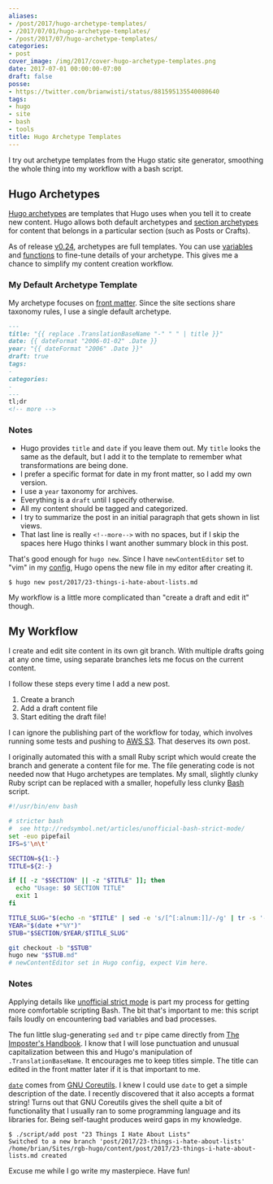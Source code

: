```yaml
---
aliases:
- /post/2017/hugo-archetype-templates/
- /2017/07/01/hugo-archetype-templates/
- /post/2017/07/hugo-archetype-templates/
categories:
- post
cover_image: /img/2017/cover-hugo-archetype-templates.png
date: 2017-07-01 00:00:00-07:00
draft: false
posse:
- https://twitter.com/brianwisti/status/881595135540080640
tags:
- hugo
- site
- bash
- tools
title: Hugo Archetype Templates
---
```


I try out archetype templates from the Hugo static site generator, smoothing the
whole thing into my workflow with a bash script.

## Hugo Archetypes

[Hugo archetypes]: http://gohugo.io/content/archetypes/
[section]: http://gohugo.io/content/archetypes/#section-archetypes

[Hugo archetypes][] are templates that Hugo uses when you tell it to create new
content. Hugo allows both default archetypes and [section archetypes][section]
for content that belongs in a particular section (such as Posts or Crafts).

[v0.24]: https://github.com/gohugoio/hugo/releases/tag/v0.24
[variables]: http://gohugo.io/templates/variables/
[functions]: http://gohugo.io/templates/functions/

As of release [v0.24][], archetypes are full templates. You can use
[variables][] and [functions][]  to fine-tune details of your archetype. This
gives me a chance to simplify my content creation workflow.

### My Default Archetype Template

[front matter]: http://gohugo.io/content/front-matter/

My archetype focuses on [front matter][]. Since the site sections share taxonomy
rules, I use a single default archetype.

```markdown title="archetypes/default.md"
---
title: "{{ replace .TranslationBaseName "-" " " | title }}"
date: {{ dateFormat "2006-01-02" .Date }}
year: "{{ dateFormat "2006" .Date }}"
draft: true
tags:
-
categories:
-
---
tl;dr
<!-- more -->
```

### Notes

* Hugo provides `title` and `date` if you leave them out. My `title` looks the
  same as the default, but I add it to the template to remember what
  transformations are being done.
* I prefer a specific format for date in my front matter, so I add my own
  version.
* I use a `year` taxonomy for archives.
* Everything is a `draft` until I specify otherwise.
* All my content should be tagged and categorized.
* I try to summarize the post in an initial paragraph that gets shown in list
  views.
* That last line is really <code>&#60;&#33;&#45;&#45;more&#45;&#45;&#62;</code>
  with no spaces, but if I skip the spaces here Hugo thinks I want another
  summary block in this post.

[config]: http://gohugo.io/overview/configuration/

That's good enough for `hugo new`. Since I have `newContentEditor` set to "vim"
in my [config][], Hugo opens the new file in my editor after creating it.

```
$ hugo new post/2017/23-things-i-hate-about-lists.md
```

My workflow is a little more complicated than "create a draft and edit it"
though.

## My Workflow

I create and edit site content in its own git branch. With multiple drafts going
at any one time, using separate branches lets me focus on the current content.

I follow these steps every time I add a new post.

1. Create a branch
2. Add a draft content file
3. Start editing the draft file!

[AWS S3]: https://aws.amazon.com/s3/

I can ignore the publishing part of the workflow for today, which involves
running some tests and pushing to [AWS S3][]. That deserves its own post.

[Bash]: https://www.gnu.org/software/bash/

I originally automated this with a small Ruby script which would create the
branch and generate a content file for me. The file generating code is not
needed now that Hugo archetypes are templates. My small, slightly clunky Ruby
script can be replaced with a smaller, hopefully less clunky [Bash][] script.

```bash title="scripts/add"
#!/usr/bin/env bash

# stricter bash
#  see http://redsymbol.net/articles/unofficial-bash-strict-mode/
set -euo pipefail
IFS=$'\n\t'

SECTION=${1:-}
TITLE=${2:-}

if [[ -z "$SECTION" || -z "$TITLE" ]]; then
  echo "Usage: $0 SECTION TITLE"
  exit 1
fi

TITLE_SLUG="$(echo -n "$TITLE" | sed -e 's/[^[:alnum:]]/-/g' | tr -s '-' | tr A-Z a-z)"
YEAR="$(date +"%Y")"
STUB="$SECTION/$YEAR/$TITLE_SLUG"

git checkout -b "$STUB"
hugo new "$STUB.md"
# newContentEditor set in Hugo config, expect Vim here.
```

### Notes

[unofficial strict mode]: http://redsymbol.net/articles/unofficial-bash-strict-mode/
[The Imposter's Handbook]: https://bigmachine.io/products/the-imposters-handbook/
[`date`]: https://www.gnu.org/software/coreutils/manual/html_node/date-invocation.html#date-invocation
[GNU Coreutils]: https://www.gnu.org/software/coreutils/manual/html_node/index.html#Top

Applying details like [unofficial strict mode][] is part my process for
getting more comfortable scripting Bash. The bit that's important to me: this
script fails loudly on encountering bad variables and bad processes.

The fun little slug-generating `sed` and `tr` pipe came directly from [The
Imposter's Handbook][]. I know that I will lose punctuation and unusual
capitalization between this and Hugo's manipulation of `.TranslationBaseName`.
It encourages me to keep titles simple. The title can edited in the front
matter later if it is that important to me.

[`date`][] comes from [GNU Coreutils][]. I knew I could use `date` to get a
simple description of the date. I recently discovered that it also accepts a
format string! Turns out that GNU Coreutils gives the shell quite a bit of
functionality that I usually ran to some programming language and its
libraries for. Being self-taught produces weird gaps in my knowledge.

```
$ ./script/add post "23 Things I Hate About Lists"
Switched to a new branch 'post/2017/23-things-i-hate-about-lists'
/home/brian/Sites/rgb-hugo/content/post/2017/23-things-i-hate-about-lists.md created
```

Excuse me while I go write my masterpiece. Have fun!
